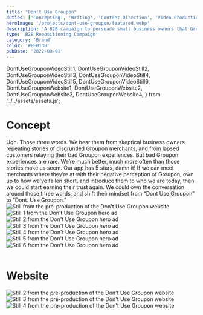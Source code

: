 ```yaml
---
title: "Don't Use Groupon"
duties: ['Concepting', 'Writing', 'Content Direction', 'Video Production']
heroImage: '/projects/dont-use-groupon/featured.webp'
description: 'A B2B campaign to persuade small business owners that Groupon no longer sucked. Writer and producer: hero video script and storyboard, landing page copy, paid social.'
type: 'B2B Repositioning Campaign'
category: 'Brand'
color: '#EE013B'
pubDate: '2022-08-01'
---
```


  DontUseGrouponVideoStill1,
  DontUseGrouponVideoStill2,
  DontUseGrouponVideoStill3,
  DontUseGrouponVideoStill4,
  DontUseGrouponVideoStill5,
  DontUseGrouponVideoStill6,
  DontUseGrouponWebsite1,
  DontUseGrouponWebsite2,
  DontUseGrouponWebsite3,
  DontUseGrouponWebsite4,
} from '../../assets/assets.js';

<YouTube id="DR3zVCKKJK8" />

<h1 class="my-8">Concept</h1>

<div class="flex basis-full prose">
  Ugh. Those three words. We hear them from skeptical business owners repeating
  stories of disgruntled Groupon merchants, and from lapsed customers relaying
  their bad Groupon experiences. But bad Groupon experiences are rare. We’re
  much better, much more often than those stories make us seem. Our app has 5
  stars, damn it! If we can meet merchants where they’re at with their negative
  perception of Groupon, own up to how we’ve fallen short, and introduce them to
  who we are today, then we could start earning their trust again. We could own
  the conversation around those three words, and shift their mindset from “Dont
  Use Groupon” to “Dont. Use Groupon.”
</div>

<div class="flex flex-col md:flex-row md:flex-wrap gap-4 p-4 md:p-4 ml-4">
  <div class="w-full md:w-2/3">
  <Image
    src={DontUseGrouponWebsite1}
    alt="Still from the pre-production of the Don't Use Groupon website"
    class="rounded-md shadow-lg"
  />
</div>

<div class="w-full md:w-2/3">
  <Image
    src={DontUseGrouponVideoStill1}
    alt="Still 1 from the Don't Use Groupon hero ad"
    class="rounded-md shadow-lg"
  />
</div>
<div class="w-full md:w-2/3">
  <Image
    src={DontUseGrouponVideoStill2}
    alt="Still 2 from the Don't Use Groupon hero ad"
    class="rounded-md shadow-lg"
  />
</div>
<div class="w-full md:w-2/3">
  <Image
    src={DontUseGrouponVideoStill3}
    alt="Still 3 from the Don't Use Groupon hero ad"
    class="rounded-md shadow-lg"
  />
</div>
<div class="w-full md:w-2/3">
  <Image
    src={DontUseGrouponVideoStill4}
    alt="Still 4 from the Don't Use Groupon hero ad"
    class="rounded-md shadow-lg"
  />
</div>
<div class="w-full md:w-2/3">
  <Image
    src={DontUseGrouponVideoStill5}
    alt="Still 5 from the Don't Use Groupon hero ad"
    class="rounded-md shadow-lg"
  />
</div>
<div class="w-full md:w-2/3">
  <Image
    src={DontUseGrouponVideoStill6}
    alt="Still 6 from the Don't Use Groupon hero ad"
    class="rounded-md shadow-lg"
  />
</div>

</div>
<br />

# Website

<div class="flex flex-col md:flex-row md:flex-wrap gap-4 p-4 md:p-4 ml-4">

<div class="w-full md:w-2/3">
  <Image
    src={DontUseGrouponWebsite2}
    alt="Still 2 from the pre-production of the Don't Use Groupon website"
    class="rounded-md shadow-lg"
  />
</div>

<div class="w-full md:w-2/3">
  <Image
    src={DontUseGrouponWebsite3}
    alt="Still 3 from the pre-production of the Don't Use Groupon website"
    class="rounded-md shadow-lg"
  />
</div>

<div class="w-full md:w-2/3">
  <Image
    src={DontUseGrouponWebsite4}
    alt="Still 4 from the pre-production of the Don't Use Groupon website"
    class="rounded-md shadow-lg"
  />
</div>
</div>
